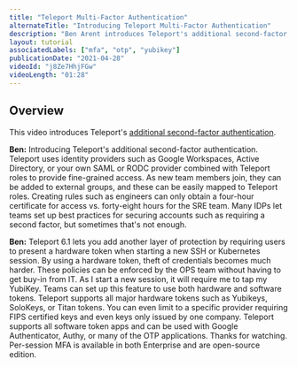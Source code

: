 ```yaml
---
title: "Teleport Multi-Factor Authentication"
alternateTitle: "Introducing Teleport Multi-Factor Authentication"
description: "Ben Arent introduces Teleport's additional second-factor authentication."
layout: tutorial
associatedLabels: ["mfa", "otp", "yubikey"]
publicationDate: "2021-04-28"
videoId: "j8Ze7HhjFGw"
videoLength: "01:28"
---
```


## Overview

This video introduces Teleport's [additional second-factor authentication](/docs/access-controls/guides/u2f/).

**Ben:** Introducing Teleport's additional second-factor authentication. Teleport uses identity providers such as Google Workspaces, Active Directory, or your own SAML or RODC provider combined with Teleport roles to provide fine-grained access. As new team members join, they can be added to external groups, and these can be easily mapped to Teleport roles. Creating rules such as engineers can only obtain a four-hour certificate for access vs. forty-eight hours for the SRE team. Many IDPs let teams set up best practices for securing accounts such as requiring a second factor, but sometimes that's not enough.

**Ben:** Teleport 6.1 lets you add another layer of protection by requiring users to present a hardware token when starting a new SSH or Kubernetes session. By using a hardware token, theft of credentials becomes much harder. These policies can be enforced by the OPS team without having to get buy-in from IT. As I start a new session, it will require me to tap my YubiKey. Teams can set up this feature to use both hardware and software tokens. Teleport supports all major hardware tokens such as Yubikeys, SoloKeys, or Titan tokens. You can even limit to a specific provider requiring FIPS certified keys and even keys only issued by one company. Teleport supports all software token apps and can be used with Google Authenticator, Authy, or many of the OTP applications. Thanks for watching. Per-session MFA is available in both Enterprise and are open-source edition.

